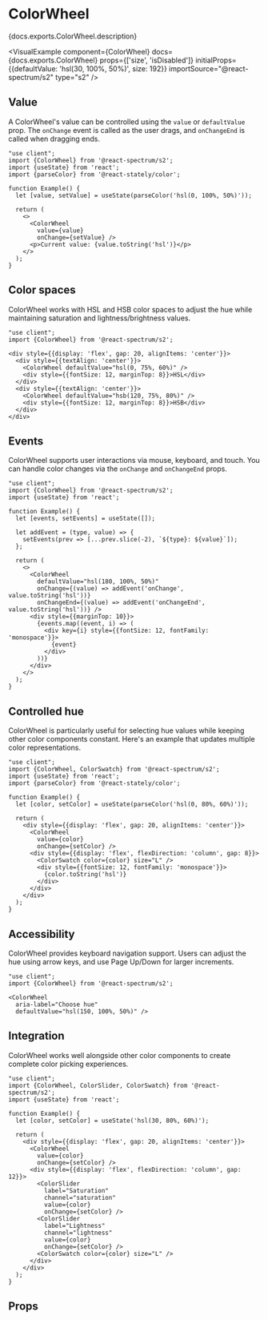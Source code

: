 

# ColorWheel

<PageDescription>{docs.exports.ColorWheel.description}</PageDescription>

<VisualExample
  component={ColorWheel}
  docs={docs.exports.ColorWheel}
  props={['size', 'isDisabled']}
  initialProps={{defaultValue: 'hsl(30, 100%, 50%)', size: 192}}
  importSource="@react-spectrum/s2"
  type="s2" />

## Value

A ColorWheel's value can be controlled using the `value` or `defaultValue` prop. The `onChange` event is called as the user drags, and `onChangeEnd` is called when dragging ends.

```tsx render
"use client";
import {ColorWheel} from '@react-spectrum/s2';
import {useState} from 'react';
import {parseColor} from '@react-stately/color';

function Example() {
  let [value, setValue] = useState(parseColor('hsl(0, 100%, 50%)'));

  return (
    <>
      <ColorWheel
        value={value}
        onChange={setValue} />
      <p>Current value: {value.toString('hsl')}</p>
    </>
  );
}
```

## Color spaces

ColorWheel works with HSL and HSB color spaces to adjust the hue while maintaining saturation and lightness/brightness values.

```tsx render hideImports
"use client";
import {ColorWheel} from '@react-spectrum/s2';

<div style={{display: 'flex', gap: 20, alignItems: 'center'}}>
  <div style={{textAlign: 'center'}}>
    <ColorWheel defaultValue="hsl(0, 75%, 60%)" />
    <div style={{fontSize: 12, marginTop: 8}}>HSL</div>
  </div>
  <div style={{textAlign: 'center'}}>
    <ColorWheel defaultValue="hsb(120, 75%, 80%)" />
    <div style={{fontSize: 12, marginTop: 8}}>HSB</div>
  </div>
</div>
```

## Events

ColorWheel supports user interactions via mouse, keyboard, and touch. You can handle color changes via the `onChange` and `onChangeEnd` props.

```tsx render hideImports
"use client";
import {ColorWheel} from '@react-spectrum/s2';
import {useState} from 'react';

function Example() {
  let [events, setEvents] = useState([]);

  let addEvent = (type, value) => {
    setEvents(prev => [...prev.slice(-2), `${type}: ${value}`]);
  };

  return (
    <>
      <ColorWheel
        defaultValue="hsl(180, 100%, 50%)"
        onChange={(value) => addEvent('onChange', value.toString('hsl'))}
        onChangeEnd={(value) => addEvent('onChangeEnd', value.toString('hsl'))} />
      <div style={{marginTop: 10}}>
        {events.map((event, i) => (
          <div key={i} style={{fontSize: 12, fontFamily: 'monospace'}}>
            {event}
          </div>
        ))}
      </div>
    </>
  );
}
```

## Controlled hue

ColorWheel is particularly useful for selecting hue values while keeping other color components constant. Here's an example that updates multiple color representations.

```tsx render hideImports
"use client";
import {ColorWheel, ColorSwatch} from '@react-spectrum/s2';
import {useState} from 'react';
import {parseColor} from '@react-stately/color';

function Example() {
  let [color, setColor] = useState(parseColor('hsl(0, 80%, 60%)'));

  return (
    <div style={{display: 'flex', gap: 20, alignItems: 'center'}}>
      <ColorWheel
        value={color}
        onChange={setColor} />
      <div style={{display: 'flex', flexDirection: 'column', gap: 8}}>
        <ColorSwatch color={color} size="L" />
        <div style={{fontSize: 12, fontFamily: 'monospace'}}>
          {color.toString('hsl')}
        </div>
      </div>
    </div>
  );
}
```

## Accessibility

ColorWheel provides keyboard navigation support. Users can adjust the hue using arrow keys, and use Page Up/Down for larger increments.

```tsx render
"use client";
import {ColorWheel} from '@react-spectrum/s2';

<ColorWheel
  aria-label="Choose hue"
  defaultValue="hsl(150, 100%, 50%)" />
```

## Integration

ColorWheel works well alongside other color components to create complete color picking experiences.

```tsx render hideImports
"use client";
import {ColorWheel, ColorSlider, ColorSwatch} from '@react-spectrum/s2';
import {useState} from 'react';

function Example() {
  let [color, setColor] = useState('hsl(30, 80%, 60%)');

  return (
    <div style={{display: 'flex', gap: 20, alignItems: 'center'}}>
      <ColorWheel
        value={color}
        onChange={setColor} />
      <div style={{display: 'flex', flexDirection: 'column', gap: 12}}>
        <ColorSlider
          label="Saturation"
          channel="saturation"
          value={color}
          onChange={setColor} />
        <ColorSlider
          label="Lightness"
          channel="lightness"
          value={color}
          onChange={setColor} />
        <ColorSwatch color={color} size="L" />
      </div>
    </div>
  );
}
```

## Props

<PropTable component={docs.exports.ColorWheel} links={docs.links} />

